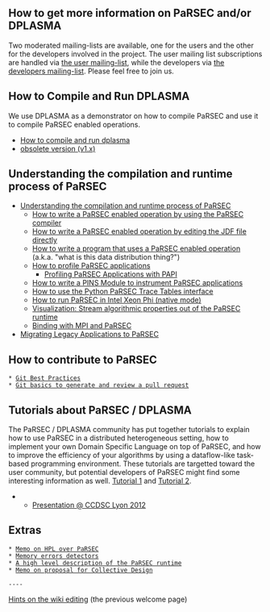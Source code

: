 == How to get more information on PaRSEC and/or DPLASMA ==

Two moderated mailing-lists are available, one for the users and the other for the developers involved in the project. The user mailing list subscriptions are handled via [[https://groups.google.com/a/icl.utk.edu/d/forum/dplasma-users|the user mailing-list]], while the developers via [[https://groups.google.com/a/icl.utk.edu/d/forum/dplasma-devel|the developers mailing-list]]. Please feel free to join us.

== How to Compile and Run DPLASMA ==

We use DPLASMA as a demonstrator on how to compile PaRSEC and use it to compile PaRSEC enabled operations.

* [[compileandrun|How to compile and run dplasma]] 
* [[compileandrun-v1.x|obsolete version (v1.x)]]

== Understanding the compilation and runtime process of PaRSEC ==

* [[understanding|Understanding the compilation and runtime process of PaRSEC]]
** [[compilejdf|How to write a PaRSEC enabled operation by using the PaRSEC compiler]]
** [[writejdf|How to write a PaRSEC enabled operation by editing the JDF file directly]]
** [[datadistribution|How to write a program that uses a PaRSEC enabled operation]] (a.k.a. "what is this data distribution thing?")
** [[Profiling PaRSEC-based applications|How to profile PaRSEC applications]]
*** [[Profiling PaRSEC Applications with PAPI|Profiling PaRSEC Applications with PAPI]]
** [[PINS|How to write a PINS Module to instrument PaRSEC applications]]
** [[PaRSEC Trace Tables via Python|How to use the Python PaRSEC Trace Tables interface]]
** [[PaRSEC on Intel Xeon Phi Native Mode.wiki|How to run PaRSEC in Intel Xeon Phi (native mode)]]
** [[VisualizationTools.wiki|Visualization: Stream algorithmic properties out of the PaRSEC runtime]]
** [[Using PaRSEC binding to bind computation and communication cores.md|Binding with MPI and PaRSEC]]
* [[Migrating Legacy Applications to PaRSEC]]

== How to contribute to PaRSEC ==

 * [[Git Best Practices|Git Best Practices]]
 * [[Git tips to contribute to the project|Git basics to generate and review a pull request]]

== Tutorials about PaRSEC / DPLASMA ==
The PaRSEC / DPLASMA community has put together tutorials to explain how to use PaRSEC in a distributed heterogeneous setting, how to implement your own Domain Specific Language on top of PaRSEC, and how to improve the efficiency of your algorithms by using a dataflow-like task-based programming environment. These tutorials are targetted toward the user community, but potential developers of PaRSEC might find some interesting information as well. 
[[http://icl.cs.utk.edu/projectsfiles/parsec/pubs/parsec-tutorial-1.pdf|Tutorial 1]] and [[http://icl.cs.utk.edu/projectsfiles/parsec/pubs/parsec-tutorial-2.pdf|Tutorial 2]].

** [[presentations|Presentation @ CCDSC Lyon 2012]]

== Extras ==

 * [[Status of HPL over PaRSEC|Memo on HPL over PaRSEC]]
 * [[Memory error detectors|Memory errors detectors]]
 * [[high level|A high level description of the PaRSEC runtime]]
 * [[https://bitbucket.org/icldistcomp/parsec/wiki/Collective%20Design|Memo on proposal for Collective Design]]

 ---- 

[[wikiediting|Hints on the wiki editing]] (the previous welcome page)